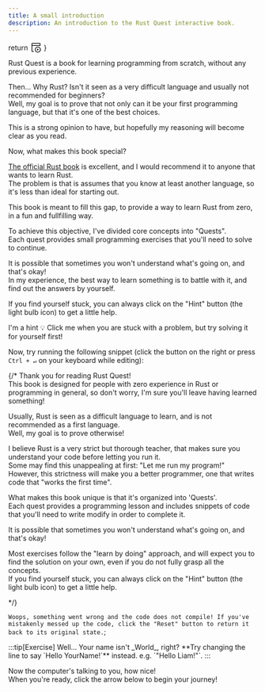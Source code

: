 ```yaml
---
title: A small introduction
description: An introduction to the Rust Quest interactive book.
---
```



  return <svg style="display:inline;margin-bottom:-6px;" xmlns="http://www.w3.org/2000/svg" width="24" height="24" viewBox="0 0 32 32" ><path fill="currentColor" d="M21 16a6 6 0 1 1-6 6a6 6 0 0 1 6-6m0-2a8 8 0 1 0 8 8a8 8 0 0 0-8-8" /><path fill="currentColor" d="M26 4H6a2 2 0 0 0-2 2v20a2 2 0 0 0 2 2h4v-2H6V12h22V6a2 2 0 0 0-2-2M6 10V6h20v4Z" /><path fill="currentColor" d="M19 19v6l5-3z" /></svg>
}

Rust Quest is a book for learning programming from scratch, without any previous experience.  

Then... Why Rust? Isn't it seen as a very difficult language and usually not recommended for beginners?  
Well, my goal is to prove that not only can it be your first programming language, but that it's one of the best choices.

This is a strong opinion to have, but hopefully my reasoning will become clear as you read.  

Now, what makes this book special?  

[The official Rust book](https://doc.rust-lang.org/book/) is excellent, and I would recommend it to anyone that wants to learn Rust.  
The problem is that is assumes that you know at least another language, so it's less than ideal for starting out.

This book is meant to fill this gap, to provide a way to learn Rust from zero, in a fun and fullfilling way. 

To achieve this objective, I've divided core concepts into "Quests".  
Each quest provides small programming exercises that you'll need to solve to continue.

It is possible that sometimes you won't understand what's going on, and that's okay!  
In my experience, the best way to learn something is to battle with it, and find out the answers by yourself.

If you find yourself stuck, you can always click on the "Hint" button (the light bulb icon) to get a little help.

<Hint visible="true">
  I'm a hint 💡  
  Click me when you are stuck with a problem, but try solving it for yourself first!
</Hint>

Now, try running the following snippet (click the <Run/> button on the right or press `Ctrl + ↵` on your keyboard while editing):












{/* Thank you for reading Rust Quest!  
This book is designed for people with zero experience in Rust or programming in general, so don't worry, I'm sure you'll leave having learned something!

Usually, Rust is seen as a difficult language to learn, and is not recommended as a first language.  
Well, my goal is to prove otherwise!

I believe Rust is a very strict but thorough teacher, that makes sure you understand your code before letting you run it.  
Some may find this unappealing at first: "Let me run my program!"  
However, this strictness will make you a better programmer, one that writes code that "works the first time".

What makes this book unique is that it's organized into 'Quests'.  
Each quest provides a programming lesson and includes snippets of code that you'll need to write modify in order to complete it.

It is possible that sometimes you won't understand what's going on, and that's okay!

Most exercises follow the "learn by doing" approach, and will expect you to find the solution on your own, even if you do not fully grasp all the concepts.  
If you find yourself stuck, you can always click on the "Hint" button (the light bulb icon) to get a little help.

 */}

`Woops, something went wrong and the code does not compile!
If you've mistakenly messed up the code, click the "Reset" button to return it back to its original state.`;


<CodeQuestion
  showLineNumbers={false}
  errorMsg={errorMsg}
  id="1-1"
/>

<Checkpoint id="1-1">
:::tip[Exercise]
Well... Your name isn't _World_, right?  
**Try changing the line to say `Hello YourName!`** instead.  
e.g. `"Hello Liam!"`.
:::

Now the computer's talking to you, how nice!  
When you're ready, click the arrow below to begin your journey!
</Checkpoint>